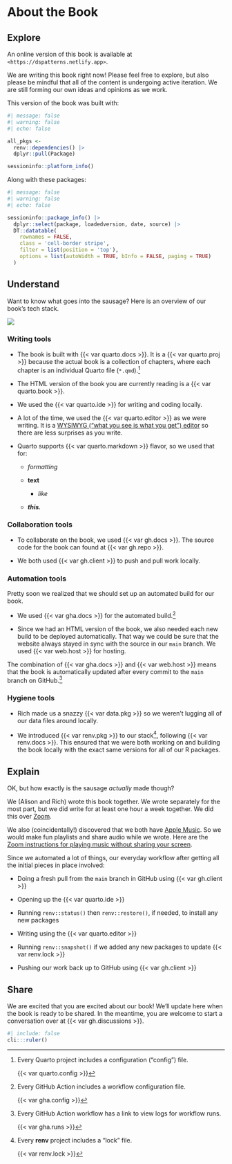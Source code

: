 # About the Book {.unnumbered}

## Explore

An online version of this book is available at `<https://dspatterns.netlify.app>`.

We are writing this book right now! Please feel free to explore, but also please be mindful that all of the content is undergoing active iteration. We are still forming our own ideas and opinions as we work.

This version of the book was built with:

```r
#| message: false
#| warning: false
#| echo: false

all_pkgs <- 
  renv::dependencies() |> 
  dplyr::pull(Package) 

sessioninfo::platform_info()
```

Along with these packages:

```r
#| message: false
#| warning: false
#| echo: false

sessioninfo::package_info() |> 
  dplyr::select(package, loadedversion, date, source) |> 
  DT::datatable(
    rownames = FALSE,
    class = 'cell-border stripe',
    filter = list(position = 'top'),
    options = list(autoWidth = TRUE, bInfo = FALSE, paging = TRUE)
  )
```

## Understand

::: {layout-ncol="2"}
Want to know what goes into the sausage? Here is an overview of our book's tech stack.

![](img/sausage.jpeg){fig-align="right"}
:::

### Writing tools


- The book is built with {{< var quarto.docs >}}. It is a {{< var quarto.proj >}} because the actual book is a collection of chapters, where each chapter is an individual Quarto file (`*.qmd`).[^book-1]

[^book-1]: Every Quarto project includes a configuration ("config") file.

    {{< var quarto.config >}}

::: {.content-visible when-format="html"}
-   The HTML version of the book you are currently reading is a {{< var quarto.book >}}.
:::

-   We used the {{< var quarto.ide >}} for writing and coding locally.

-   A lot of the time, we used the {{< var quarto.editor >}} as we were writing. It is a [WYSIWYG ("what you see is what you get") editor](https://en.wikipedia.org/wiki/WYSIWYG) so there are less surprises as you write.

-   Quarto supports {{< var quarto.markdown >}} flavor, so we used that for:

    -   *formatting*

    -   **text**

        -   *like*

    -   ***this.***

### Collaboration tools

-   To collaborate on the book, we used {{< var gh.docs >}}. The source code for the book can found at {{< var gh.repo >}}.

-   We both used {{< var gh.client >}} to push and pull work locally.

### Automation tools

Pretty soon we realized that we should set up an automated build for our book.

-   We used {{< var gha.docs >}} for the automated build.[^book-2]

-   Since we had an HTML version of the book, we also needed each new build to be deployed automatically. That way we could be sure that the website always stayed in sync with the source in our `main` branch. We used {{< var web.host >}} for hosting.

[^book-2]: Every GitHub Action includes a workflow configuration file.

    {{< var gha.config >}}

The combination of {{< var gha.docs >}} and {{< var web.host >}} means that the book is automatically updated after every commit to the `main` branch on GitHub.[^book-3]

[^book-3]: Every GitHub Action workflow has a link to view logs for workflow runs.

    {{< var gha.runs >}}

### Hygiene tools

-   Rich made us a snazzy {{< var data.pkg >}} so we weren't lugging all of our data files around locally.

-   We introduced {{< var renv.pkg >}} to our stack[^book-4], following {{< var renv.docs >}}. This ensured that we were both working on and building the book locally with the exact same versions for all of our R packages.

[^book-4]: Every **renv** project includes a "lock" file.

    {{< var renv.lock >}}

## Explain

OK, but how exactly is the sausage *actually* made though?

We (Alison and Rich) wrote this book together. We wrote separately for the most part, but we did write for at least one hour a week together. We did this over [Zoom](https://zoom.us/).

We also (coincidentally!) discovered that we both have [Apple Music](https://www.apple.com/apple-music/). So we would make fun playlists and share audio while we wrote. Here are the [Zoom instructions for playing music without sharing your screen](https://support.zoom.us/hc/en-us/articles/201362643-Sharing-computer-sound-in-a-screen-share#h_01GBXFC4HB7B83C4T81Y5RRR38).

Since we automated a lot of things, our everyday workflow after getting all the initial pieces in place involved:

-   Doing a fresh pull from the `main` branch in GitHub using {{< var gh.client >}}

-   Opening up the {{< var quarto.ide >}}

-   Running `renv::status()` then `renv::restore()`, if needed, to install any new packages

-   Writing using the {{< var quarto.editor >}}

-   Running `renv::snapshot()` if we added any new packages to update {{< var renv.lock >}}

-   Pushing our work back up to GitHub using {{< var gh.client >}}

## Share

We are excited that you are excited about our book! We'll update here when the book is ready to be shared. In the meantime, you are welcome to start a conversation over at {{< var gh.discussions >}}.

```r
#| include: false
cli:::ruler()
```

